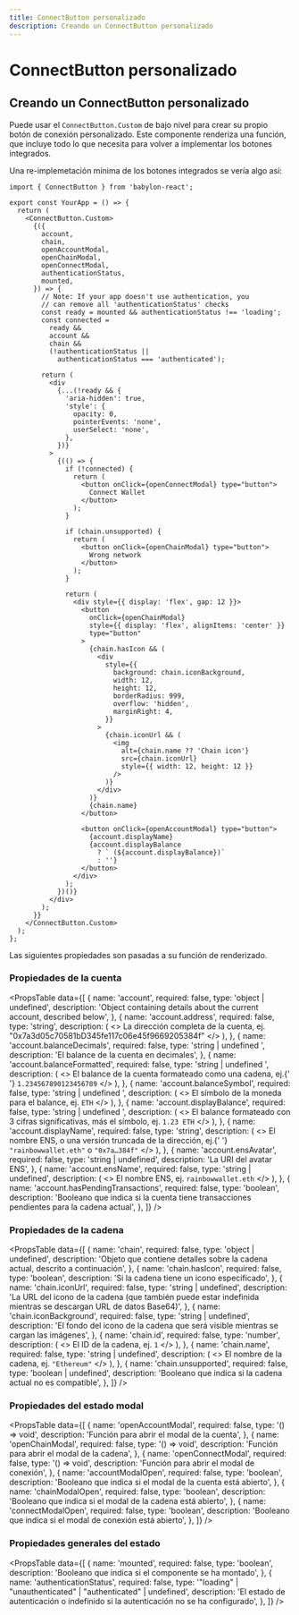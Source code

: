 ```yaml
---
title: ConnectButton personalizado
description: Creando un ConnectButton personalizado
---
```


# ConnectButton personalizado

## Creando un ConnectButton personalizado

Puede usar el `ConnectButton.Custom` de bajo nivel para crear su propio botón de conexión personalizado. Este componente renderiza una función, que incluye todo lo que necesita para volver a implementar los botones integrados.

Una re-implemetación mínima de los botones integrados se vería algo así:

```tsx
import { ConnectButton } from 'babylon-react';

export const YourApp = () => {
  return (
    <ConnectButton.Custom>
      {({
        account,
        chain,
        openAccountModal,
        openChainModal,
        openConnectModal,
        authenticationStatus,
        mounted,
      }) => {
        // Note: If your app doesn't use authentication, you
        // can remove all 'authenticationStatus' checks
        const ready = mounted && authenticationStatus !== 'loading';
        const connected =
          ready &&
          account &&
          chain &&
          (!authenticationStatus ||
            authenticationStatus === 'authenticated');

        return (
          <div
            {...(!ready && {
              'aria-hidden': true,
              'style': {
                opacity: 0,
                pointerEvents: 'none',
                userSelect: 'none',
              },
            })}
          >
            {(() => {
              if (!connected) {
                return (
                  <button onClick={openConnectModal} type="button">
                    Connect Wallet
                  </button>
                );
              }

              if (chain.unsupported) {
                return (
                  <button onClick={openChainModal} type="button">
                    Wrong network
                  </button>
                );
              }

              return (
                <div style={{ display: 'flex', gap: 12 }}>
                  <button
                    onClick={openChainModal}
                    style={{ display: 'flex', alignItems: 'center' }}
                    type="button"
                  >
                    {chain.hasIcon && (
                      <div
                        style={{
                          background: chain.iconBackground,
                          width: 12,
                          height: 12,
                          borderRadius: 999,
                          overflow: 'hidden',
                          marginRight: 4,
                        }}
                      >
                        {chain.iconUrl && (
                          <img
                            alt={chain.name ?? 'Chain icon'}
                            src={chain.iconUrl}
                            style={{ width: 12, height: 12 }}
                          />
                        )}
                      </div>
                    )}
                    {chain.name}
                  </button>

                  <button onClick={openAccountModal} type="button">
                    {account.displayName}
                    {account.displayBalance
                      ? ` (${account.displayBalance})`
                      : ''}
                  </button>
                </div>
              );
            })()}
          </div>
        );
      }}
    </ConnectButton.Custom>
  );
};
```

Las siguientes propiedades son pasadas a su función de renderizado.

### Propiedades de la cuenta

<PropsTable
  data={[
    {
      name: 'account',
      required: false,
      type: 'object | undefined',
      description:
        'Object containing details about the current account, described below',
    },
    {
      name: 'account.address',
      required: false,
      type: 'string',
      description: (
        <>
          La dirección completa de la cuenta, ej.
          "0x7a3d05c70581bD345fe117c06e45f9669205384f"
        </>
      ),
    },
    {
      name: 'account.balanceDecimals',
      required: false,
      type: 'string | undefined	',
      description: 'El balance de la cuenta en decimales',
    },
    {
      name: 'account.balanceFormatted',
      required: false,
      type: 'string | undefined	',
      description: (
        <>
          El balance de la cuenta formateado como una cadena, ej.{' '}
          <code>1.234567890123456789</code>
        </>
      ),
    },
    {
      name: 'account.balanceSymbol',
      required: false,
      type: 'string | undefined	',
      description: (
        <>
          El símbolo de la moneda para el balance, ej. <code>ETH</code>
        </>
      ),
    },
    {
      name: 'account.displayBalance',
      required: false,
      type: 'string | undefined	',
      description: (
        <>
          El balance formateado con 3 cifras significativas, más el
          símbolo, ej. <code>1.23 ETH</code>
        </>
      ),
    },
    {
      name: 'account.displayName',
      required: false,
      type: 'string',
      description: (
        <>
          El nombre ENS, o una versión truncada de la dirección, ej.{' '}
          <code>"rainbowwallet.eth"</code> o <code>"0x7a…384f"</code>
        </>
      ),
    },
    {
      name: 'account.ensAvatar',
      required: false,
      type: 'string	| undefined',
      description: 'La URI del avatar ENS',
    },
    {
      name: 'account.ensName',
      required: false,
      type: 'string	| undefined',
      description: (
        <>
          El nombre ENS, ej. <code>rainbowwallet.eth</code>
        </>
      ),
    },
    {
      name: 'account.hasPendingTransactions',
      required: false,
      type: 'boolean',
      description:
        'Booleano que indica si la cuenta tiene transacciones pendientes para la cadena actual',
    },
  ]}
/>

### Propiedades de la cadena

<PropsTable
  data={[
    {
      name: 'chain',
      required: false,
      type: 'object | undefined',
      description:
        'Objeto que contiene detalles sobre la cadena actual, descrito a continuación',
    },
    {
      name: 'chain.hasIcon',
      required: false,
      type: 'boolean',
      description: 'Si la cadena tiene un icono especificado',
    },
    {
      name: 'chain.iconUrl',
      required: false,
      type: 'string | undefined',
      description:
        'La URL del icono de la cadena (que también puede estar indefinida mientras se descargan URL de datos Base64)',
    },
    {
      name: 'chain.iconBackground',
      required: false,
      type: 'string | undefined',
      description:
        'El fondo del icono de la cadena que será visible mientras se cargan las imágenes',
    },
    {
      name: 'chain.id',
      required: false,
      type: 'number',
      description: (
        <>
          El ID de la cadena, ej. <code>1</code>
        </>
      ),
    },
    {
      name: 'chain.name',
      required: false,
      type: 'string | undefined',
      description: (
        <>
          El nombre de la cadena, ej. <code>"Ethereum"</code>
        </>
      ),
    },
    {
      name: 'chain.unsupported',
      required: false,
      type: 'boolean | undefined',
      description:
        'Booleano que indica si la cadena actual no es compatible',
    },
  ]}
/>

### Propiedades del estado modal

<PropsTable
  data={[
    {
      name: 'openAccountModal',
      required: false,
      type: '() => void',
      description: 'Función para abrir el modal de la cuenta',
    },
    {
      name: 'openChainModal',
      required: false,
      type: '() => void',
      description: 'Función para abrir el modal de la cadena',
    },
    {
      name: 'openConnectModal',
      required: false,
      type: '() => void',
      description: 'Función para abrir el modal de conexión',
    },
    {
      name: 'accountModalOpen',
      required: false,
      type: 'boolean',
      description:
        'Booleano que indica si el modal de la cuenta está abierto',
    },
    {
      name: 'chainModalOpen',
      required: false,
      type: 'boolean',
      description: 'Booleano que indica si el modal de la cadena está abierto',
    },
    {
      name: 'connectModalOpen',
      required: false,
      type: 'boolean',
      description:
        'Booleano que indica si el modal de conexión está abierto',
    },
  ]}
/>

### Propiedades generales del estado

<PropsTable
  data={[
    {
      name: 'mounted',
      required: false,
      type: 'boolean',
      description:
        'Booleano que indica si el componente se ha montado',
    },
    {
      name: 'authenticationStatus',
      required: false,
      type: '"loading" | "unauthenticated" | "authenticated" | undefined',
      description:
        'El estado de autenticación o indefinido si la autenticación no se ha configurado',
    },
  ]}
/>
